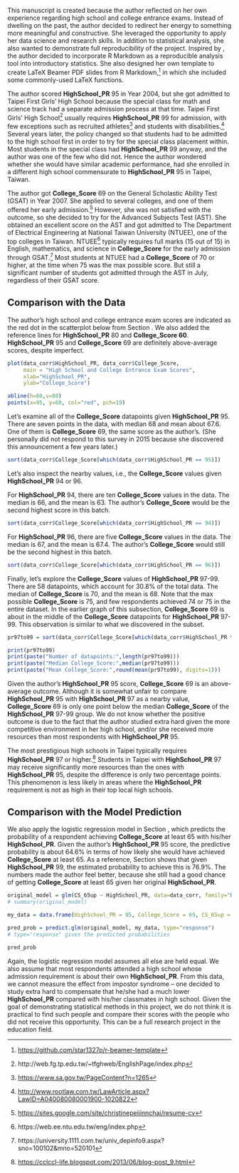 This manuscript is created because the author reflected on her own experience regarding high school and college entrance exams. Instead of dwelling on the past, the author decided to redirect her energy to something more meaningful and constructive. She leveraged the opportunity to apply her data science and research skills. In addition to statistical analysis, she also wanted to demonstrate full reproducibility of the project. Inspired by \citet{baumer2014r-markdown}, the author decided to incorporate $\mathsf{R}$ Markdown as a reproducible analysis tool into introductory statistics. She also designed her own template to create LaTeX Beamer PDF slides from $\mathsf{R}$ Markdown,^[<https://github.com/star1327p/r-beamer-template>] in which she included some commonly-used LaTeX functions.  

The author scored **HighSchool_PR** 95 in Year 2004, but she got admitted to Taipei First Girls' High School because the special class for math and science track had a separate admission process at that time. Taipei First Girls' High School^[http://web.fg.tp.edu.tw/~tfghweb/EnglishPage/index.php] usually requires **HighSchool_PR** 99 for admission, with few exceptions such as recruited athletes^[<https://www.sa.gov.tw/PageContent?n=1265>] and students with disabilities.^[<http://www.rootlaw.com.tw/LawArticle.aspx?LawID=A040080080001900-1020822>] Several years later, the policy changed so that students had to be admitted to the high school first in order to try for the special class placement within. Most students in the special class had **HighSchool_PR** 99 anyway, and the author was one of the few who did not. Hence the author wondered whether she would have similar academic performance, had she enrolled in a different high school commensurate to **HighSchool_PR** 95 in Taipei, Taiwan.    

The author got **College_Score** 69 on the General Scholastic Ability Test (GSAT) in Year 2007. She applied to several colleges, and one of them offered her early admission.^[<https://sites.google.com/site/christinepeijinnchai/resume-cv>] However, she was not satisfied with the outcome, so she decided to try for the Advanced Subjects Test (AST). She obtained an excellent score on the AST and got admitted to The Department of Electrical Engineering at National Taiwan University (NTUEE), one of the top colleges in Taiwan. NTUEE^[https://web.ee.ntu.edu.tw/eng/index.php] typically requires full marks (15 out of 15) in English, mathematics, and science in **College_Score** for the early admission through GSAT.^[https://university.1111.com.tw/univ_depinfo9.aspx?sno=100102&mno=520101] Most students at NTUEE had a **College_Score** of 70 or higher, at the time when 75 was the max possible score. But still a significant number of students got admitted through the AST in July, regardless of their GSAT score.    

## Comparison with the Data
  
The author's high school and college entrance exam scores are indicated as the red dot in the scatterplot below from Section \ref{bivariate}. We also added the reference lines for **HighSchool_PR** 80 and **College_Score 60**. **HighSchool_PR** 95 and **College_Score** 69 are definitely above-average scores, despite imperfect.      

```r
plot(data_corr$HighSchool_PR, data_corr$College_Score,
     main = "High School and College Entrance Exam Scores",
     xlab="HighSchool_PR",
     ylab="College_Score")

abline(h=60,v=80)
points(x=95, y=69, col="red", pch=19)
```

Let's examine all of the **College_Score** datapoints given **HighSchool_PR** 95. There are seven points in the data, with median 68 and mean about 67.6. One of them is **College_Score** 69, the same score as the author's. (She personally did not respond to this survey in 2015 because she discovered this announcement a few years later.)     

```r
sort(data_corr$College_Score[which(data_corr$HighSchool_PR == 95)])
```

Let's also inspect the nearby values, i.e., the **College_Score** values given **HighSchool_PR** 94 or 96.   

For **HighSchool_PR** 94, there are ten **College_Score** values in the data. The median is 66, and the mean is 63. The author's **College_Score** would be the second highest score in this batch.   

```r
sort(data_corr$College_Score[which(data_corr$HighSchool_PR == 94)])
```

For **HighSchool_PR** 96, there are five **College_Score** values in the data. The median is 67, and the mean is 67.4. The author's **College_Score** would still be the second highest in this batch.  

```r
sort(data_corr$College_Score[which(data_corr$HighSchool_PR == 96)])
```

Finally, let's explore the **College_Score** values of **HighSchool_PR** 97-99. There are 58 datapoints, which account for 30.8% of the total data. The median of **College_Score** is 70, and the mean is 68. Note that the max possible **College_Score** is 75, and few respondents achieved 74 or 75 in the entire dataset. In the earlier graph of this subsection, **College_Score** 69 is about in the middle of the **College_Score** datapoints for **HighSchool_PR** 97-99. This observation is similar to what we discovered in the subset.   

```r
pr97to99 = sort(data_corr$College_Score[which(data_corr$HighSchool_PR %in% c(97,98,99))])

print(pr97to99)
print(paste("Number of datapoints:",length(pr97to99)))
print(paste("Median College_Score:",median(pr97to99)))
print(paste("Mean College_Score:",round(mean(pr97to99), digits=1)))
```

Given the author's **HighSchool_PR** 95 score, **College_Score** 69 is an above-average outcome. Although it is somewhat unfair to compare **HighSchool_PR** 95 with **HighSchool_PR** 97 as a nearby value, **College_Score** 69 is only one point below the median **College_Score** of the **HighSchool_PR** 97-99 group. We do not know whether the positive outcome is due to the fact that the author studied extra hard given the more competitive environment in her high school, and/or she received more resources than most respondents with **HighSchool_PR** 95.   

The most prestigious high schools in Taipei typically requires **HighSchool_PR** 97 or higher.^[<https://cclccl-life.blogspot.com/2013/06/blog-post_9.html>] Students in Taipei with **HighSchool_PR** 97 may receive significantly more resources than the ones with **HighSchool_PR** 95, despite the difference is only two percentage points. This phenomenon is less likely in areas where the **HighSchool_PR** requirement is not as high in their top local high schools. 

## Comparison with the Model Prediction

We also apply the logistic regression model in Section \ref{threshold-65}, which predicts the probability of a respondent achieving **College_Score** at least 65 with his/her **HighSchool_PR**. Given the author's **HighSchool_PR** 95 score, the predictive probability is about 64.6% in terms of how likely she would have achieved **College_Score** at least 65. As a reference, Section \ref{logit-point-est} shows that given **HighSchool_PR** 99, the estimated probability to achieve this is 76.9%. The numbers made the author feel better, because she still had a good chance of getting **College_Score** at least 65 given her original **HighSchool_PR**.   

```r
original_model = glm(CS_65up ~ HighSchool_PR, data=data_corr, family="binomial")
# summary(original_model)

my_data = data.frame(HighSchool_PR = 95, College_Score = 69, CS_65up = TRUE)

pred_prob = predict.glm(original_model, my_data, type="response")
# type="response" gives the predicted probabilities

pred_prob
```

Again, the logistic regression model assumes all else are held equal. We also assume that most respondents attended a high school whose admission requirement is about their own **HighSchool_PR**. From this data, we cannot measure the effect from impostor syndrome -- one decided to study extra hard to compensate that he/she had a much lower **HighSchool_PR** compared with his/her classmates in high school. Given the goal of demonstrating statistical methods in this project, we do not think it is practical to find such people and compare their scores with the people who did not receive this opportunity. This can be a full research project in the education field.  